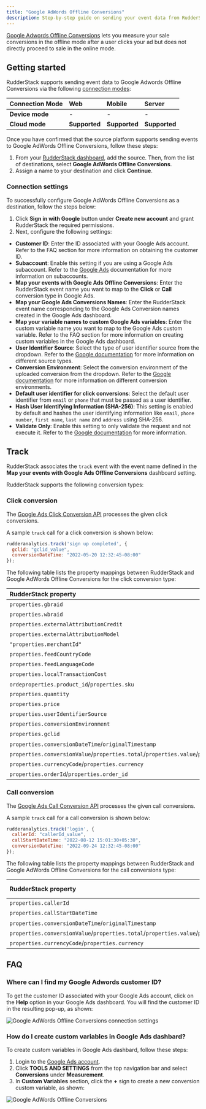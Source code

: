 ```yaml
---
title: "Google AdWords Offline Conversions"
description: Step-by-step guide on sending your event data from RudderStack to Google AdWords Offline Conversions.
---
```


[Google Adwords Offline Conversions](https://support.google.com/google-ads/answer/2998031?hl=en&ref_topic=7280668) lets you measure your sale conversions in the offline mode after a user clicks your ad but does not directly proceed to sale in the online mode.

## Getting started

RudderStack supports sending event data to Google Adwords Offline Conversions via the following <a href="https://rudderstack.com/docs/rudderstack-cloud/rudderstack-connection-modes/">connection modes</a>:

| **Connection Mode** | **Web**         | **Mobile**   | **Server**        |
| :-------------------| :-------------- | :----------- | :-----------------|
| **Device mode**     | -               | -            | -                 |
| **Cloud mode**      | **Supported**   | **Supported** |  **Supported**    |

Once you have confirmed that the source platform supports sending events to Google AdWords Offline Conversions, follow these steps:

1. From your [RudderStack dashboard](https://app.rudderstack.com/), add the source. Then, from the list of destinations, select **Google AdWords Offline Conversions**.
2. Assign a name to your destination and click **Continue**.

### Connection settings

To successfully configure Google AdWords Offline Conversions as a destination, follow the steps below:

1. Click **Sign in with Google** button under **Create new account** and grant RudderStack the required permissions.
2. Next, configure the following settings:

- **Customer ID**: Enter the ID associated with your Google Ads account. Refer to the <Link to="#faq">FAQ</Link> section for more information on obtaining the customer ID.
- **Subaccount**: Enable this setting if you are using a Google Ads subaccount. Refer to the <a href="https://support.google.com/campaignmanager/answer/2829448?hl=en#zippy=%2Cwhat-are-subaccounts">Google Ads</a> documentation for more information on subaccounts.
- **Map your events with Google Ads Offline Conversions**: Enter the RudderStack event name you want to map to the **Click** or **Call** conversion type in Google Ads.
- **Map your Google Ads Conversions Names**: Enter the RudderStack event name corresponding to the Google Ads Conversion names created in the Google Ads dashboard.
- **Map your variable names to custom Google Ads variables**: Enter the custom variable name you want to map to the Google Ads custom variable. Refer to the <Link to="#faq">FAQ</Link> section for more information on creating custom variables in the Google Ads dashboard.
- **User Identifier Source**: Select the type of user identifier source from the dropdown. Refer to the [Google documentation](https://developers.google.com/google-ads/api/rest/reference/rest/v11/UserIdentifier#UserIdentifierSource) for more information on different source types.
- **Conversion Environment**: Select the conversion environment of the uploaded conversion from the dropdown. Refer to the [Google documentation](https://developers.google.com/google-ads/api/rest/reference/rest/v11/customers/uploadClickConversions#ConversionEnvironment) for more information on different conversion environments.
- **Default user identifier for click conversions**: Select the default user identifier from `email` or `phone` that must be passed as a user identifier.
- **Hash User Identifying Information (SHA-256)**: This setting is enabled by default and hashes the user identifying information like `email`, `phone number`, `first name`, `last name` and `address` using SHA-256.
- **Validate Only**: Enable this setting to only validate the request and not execute it. Refer to the [Google documentation](https://developers.google.com/google-ads/api/rest/reference/rest/v11/customers/uploadClickConversions) for more information.

## Track

RudderStack associates the <Link to="/event-spec/standard-events/track">`track`</Link> event with the event name defined in the **Map your events with Google Ads Offline Conversions** dashboard setting.

RudderStack supports the following conversion types:

### Click conversion

The [Google Ads Click Conversion API](https://developers.google.com/google-ads/api/rest/reference/rest/v11/customers/uploadClickConversions#ClickConversion) processes the given click conversions.

A sample `track` call for a click conversion is shown below:

```javascript
rudderanalytics.track('sign up completed', {
  gclid: "gclid_value",
  conversionDateTime: "2022-05-20 12:32:45-08:00"
});
```

The following table lists the property mappings between RudderStack and Google AdWords Offline Conversions for the click conversion type:

| RudderStack property | Google AdWords Offline Conversions property | Presence |
| :-----| :--------| :--------| 
| `properties.gbraid` | `conversions[0].gbraid` | Optional |
| `properties.wbraid`  | `conversions[0].wbraid` | Optional |
| `properties.externalAttributionCredit` | `conversions[0].externalAttributionData.externalAttributionCredit` | Optional |
| `properties.externalAttributionModel` | `conversions[0].externalAttributionData.externalAttributionModel` | Optional |
| `"properties.merchantId"` | `conversions[0].cartData.merchantId` | Optional |
| `properties.feedCountryCode` | `conversions[0].cartData.feedCountryCode` | Optional |
| `properties.feedLanguageCode` | `conversions[0].cartData.feedLanguageCode` | Optional |
| `properties.localTransactionCost` | `conversions[0].cartData.localTransactionCost` | Optional |
| `ordeproperties.product_id`/`properties.sku` | `conversions[0].cartData.items[0].productId` | Optional |
| `properties.quantity` | `conversions[0].cartData.items[0].quantity` | Optional |
| `properties.price` | `conversions[0].cartData.items[0].unitPrice` | Optional |
| `properties.userIdentifierSource` | `conversions[0].userIdentifiers[0].userIdentifierSource` | Optional |
| `properties.conversionEnvironment` | `conversions[0].conversionEnvironment` | Optional |
| `properties.gclid` | `conversions[0].gclid` | Optional |
| `properties.conversionDateTime`/`originalTimestamp` | `conversions[0].conversionDateTime` | Required |
| `properties.conversionValue`/`properties.total`/`properties.value`/`properties.revenue` | `conversions[0].conversionValue` | Optional |
| `properties.currencyCode`/`properties.currency` | `conversions[0].currencyCode` | Optional |
| `properties.orderId`/`properties.order_id` | `conversions[0].orderId` | Optional |

### Call conversion

The [Google Ads Call Conversion API](https://developers.google.com/google-ads/api/rest/reference/rest/v11/customers/uploadCallConversions) processes the given call conversions.

A sample `track` call for a call conversion is shown below:

```javascript
rudderanalytics.track('login', {
  callerId: "callerId_value",
  callStartDateTime: "2022-08-12 15:01:30+05:30",
  conversionDateTime: "2022-09-24 12:32:45-08:00"
});
```

The following table lists the property mappings between RudderStack and Google AdWords Offline Conversions for the call conversions type:

| RudderStack property | Google AdWords Offline Conversions property | Presence |
| :-----| :--------| :--------| 
| `properties.callerId` | `conversions[0].callerId` | Required |
| `properties.callStartDateTime`  | `conversions[0].callStartDateTime` | Required |
| `properties.conversionDateTime`/`originalTimestamp` | `conversions[0].conversionDateTime` | Required |
| `properties.conversionValue`/`properties.total`/`properties.value`/`properties.revenue` | `conversions[0].conversionValue` | Optional |
| `properties.currencyCode`/`properties.currency` | `conversions[0].currencyCode` | Optional |

## FAQ

### Where can I find my Google Adwords customer ID?

To get the customer ID associated with your Google Ads account, click on the **Help** option in your Google Ads dashboard. You will find the customer ID in the resulting pop-up, as shown:

<img src="../../assets/event-stream-destinations/google-adwords-remarketing-lists-customer-id.png" alt="Google AdWords Offline Conversions connection settings" />

### How do I create custom variables in Google Ads dashbard?

To create custom variables in Google Ads dashbard, follow these steps:

1. Login to the [Google Ads account](https://ads.google.com/intl/en_IN/home/).
2. Click **TOOLS AND SETTINGS** from the top navigation bar and select **Conversions** under **Measurement**.
3. In **Custom Variables** section, click the **+** sign to create a new conversion custom variable, as shown:

<img src="../../assets/event-stream-destinations/gads-custom-variable.png" alt="Google AdWords Offline Conversions" />